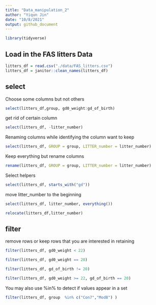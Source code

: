 ```yaml
---
title: "Data_manipulation_2"
author: "Yiqun Jin"
date: "10/8/2021"
output: github_document
---
```


```r
library(tidyverse)
```

## Load in the FAS litters Data

```r
litters_df = read.csv("./data/FAS_litters.csv")
litters_df = janitor::clean_names(litters_df)
```

## select

Choose some columns but not others

```r
select(litters_df,group, gd0_weight:gd_of_birth)
```

get rid of certain column

```r
select(litters_df, -litter_number)
```

Renaming columns
while identifying the column want to keep

```r
select(litters_df, GROUP = group, LITTER_number = litter_number)
```

Keep everything but rename columns

```r
rename(litters_df, GROUP = group, LITTER_number = litter_number)
```

Select helpers

```r
select(litters_df, starts_with("gd"))
```
move litter_number to the beginning

```r
select(litters_df, litter_number, everything())
```

```r
relocate(litters_df,litter_number)
```

## filter

remove rows or keep rows that you are interested in retaining

```r
filter(litters_df, gd0_weight < 22)
```

```r
filter(litters_df, gd0_weight == 20)
```

```r
filter(litters_df, gd_of_birth != 20)
```

```r
filter(litters_df, gd0_weight >= 22, gd_of_birth == 20)
```
You may also use %in% to detect if values appear in a set

```r
filter(litters_df, group  %in% c("Con7","Mod8") )
```

